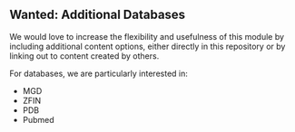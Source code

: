 ## Wanted: Additional Databases

We would love to increase the flexibility and usefulness of this module by including additional content options, either directly in this repository or by linking out to content created by others.

For databases, we are particularly interested in:

- MGD
- ZFIN
- PDB
- Pubmed
